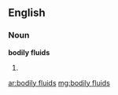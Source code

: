 ==English==

===Noun===
'''bodily fluids'''

# {{plural of|bodily fluid}}

[[ar:bodily fluids]]
[[mg:bodily fluids]]